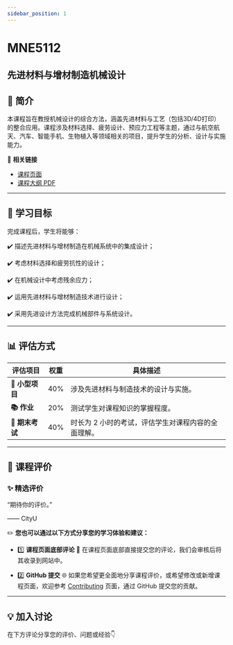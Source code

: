 ```yaml
---
sidebar_position: 1
---
```


# MNE5112
## 先进材料与增材制造机械设计

## **📘 简介**
本课程旨在教授机械设计的综合方法，涵盖先进材料与工艺（包括3D/4D打印）的整合应用。课程涉及材料选择、疲劳设计、预应力工程等主题，通过与航空航天、汽车、智能手机、生物植入等领域相关的项目，提升学生的分析、设计与实施能力。

🔗 **相关链接**
- [课程页面](https://www.cityu.edu.hk/catalogue/pg/202425/course/MNE5112.htm)
- [课程大纲 PDF](https://www.cityu.edu.hk/catalogue/pg/202425/course/MNE5112.pdf)

---

## **🎯 学习目标**

完成课程后，学生将能够：

✔️ 描述先进材料与增材制造在机械系统中的集成设计；

✔️ 考虑材料选择和疲劳抗性的设计；

✔️ 在机械设计中考虑残余应力；

✔️ 运用先进材料与增材制造技术进行设计；

✔️ 采用先进设计方法完成机械部件与系统设计。

---

## **📊 评估方式**

| **评估项目**         | **权重** | **具体描述**                                                                                     |
|---------------------|---------|-----------------------------------------------------------------------------------------------|
| **📝 小型项目**       | 40%     | 涉及先进材料与制造技术的设计与实施。                                                            |
| **📚 作业**          | 20%     | 测试学生对课程知识的掌握程度。                                                                  |
| **📖 期末考试**      | 40%     | 时长为 2 小时的考试，评估学生对课程内容的全面理解。                                             |

---

## **💬 课程评价**

### ✨ **精选评价**
<div className={commentStyles.commentBox}>
    <p className={commentStyles.commentText}>
        “期待你的评价。”
    </p>
    <p className={commentStyles.commentAuthor}>—— CityU</p>
</div>

✏️ **您也可以通过以下方式分享您的学习体验和建议：**

- 1️⃣ **课程页面底部评论**
💬 在课程页面底部直接提交您的评论，我们会审核后将其收录到网站中。

- 2️⃣ **GitHub 提交**
🌐 如果您希望更全面地分享课程评价，或希望修改或新增课程页面，欢迎参考 [Contributing](https://penjc.github.io/CityU/contributing) 页面，通过 GitHub 提交您的贡献。

---

## **💡 加入讨论**

在下方评论分享您的评价、问题或经验👇
<Utterances />
